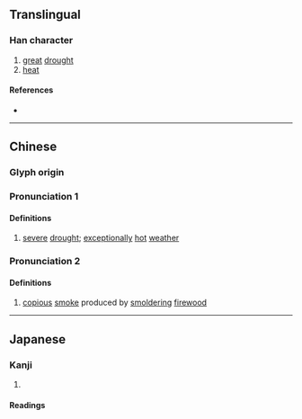{{character info}}
==Translingual==

===Han character===
{{Han char|rn=86|rad=火|as=11|sn=15|four=91816|canj=FSRR|ids=⿰火區}}

# [[great]] [[drought]]
# [[heat]]

====References====
* {{Han ref|kx=0681.040|dkj=19356|dj=1092.210|hdz=32228.080|uh=71B0|ud=29104|bh=E665|bd=58981}}

----

==Chinese==
{{zh-forms|s=𬉼}}

===Glyph origin===
{{Han etym}}
{{Han compound|火|區}}

===Pronunciation 1===
{{zh-pron
|m=ōu
|c=au1,ngau1
|mc=
|oc=
|cat=n
}}

====Definitions====
{{zh-hanzi}}

# [[severe]] [[drought]]; [[exceptionally]] [[hot]] [[weather]]

===Pronunciation 2===
{{zh-pron
|m=ǒu
|c=
|cat=n
}}

====Definitions====
{{zh-hanzi}}

# [[copious]] [[smoke]] produced by [[smolder]]ing [[firewood]]

----

==Japanese==

===Kanji===
{{ja-kanji|grade=|rs=火11}}

# {{rfdef|ja|sort=火11}}

====Readings====
{{ja-readings
|goon=う
|kanon=おう
|kun=まるやき-}}